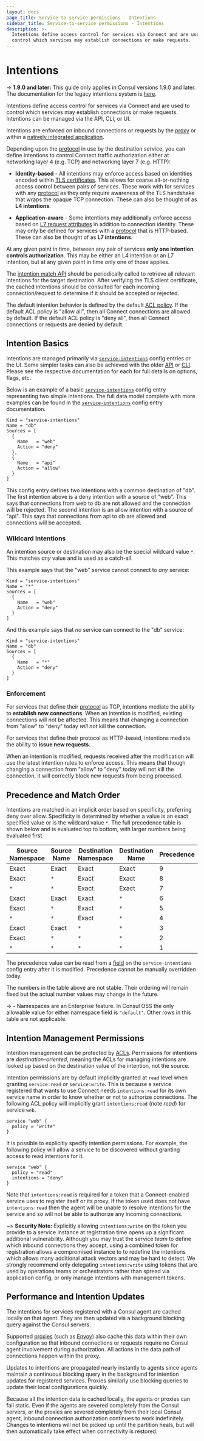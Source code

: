 ```yaml
---
layout: docs
page_title: Service-to-service permissions - Intentions
sidebar_title: Service-to-service permissions - Intentions
description: >-
  Intentions define access control for services via Connect and are used to
  control which services may establish connections or make requests.
---
```


# Intentions

-> **1.9.0 and later:** This guide only applies in Consul versions 1.9.0 and
later. The documentation for the legacy intentions system is
[here](/docs/connect/intentions-legacy).

Intentions define access control for services via Connect and are used to
control which services may establish connections or make requests. Intentions
can be managed via the API, CLI, or UI.

Intentions are enforced on inbound connections or requests by the
[proxy](/docs/connect/proxies) or within a [natively integrated
application](/docs/connect/native).

Depending upon the [protocol] in use by the destination service, you can define
intentions to control Connect traffic authorization either at networking layer
4 (e.g. TCP) and networking layer 7 (e.g. HTTP):

* **Identity-based** - All intentions may enforce access based on identities
  encoded within [TLS
  certificates](/docs/connect/connect-internals#mutual-transport-layer-security-mtls).
  This allows for coarse all-or-nothing access control between pairs of
  services. These work with for services with any [protocol] as they only
  require awareness of the TLS handshake that wraps the opaque TCP connection.
  These can also be thought of as **L4 intentions**.

* **Application-aware** - Some intentions may additionally enforce access based
  on [L7 request
  attributes](/docs/agent/config-entries/service-intentions#permissions) in
  addition to connection identity. These may only be defined for services with
  a [protocol] that is HTTP-based. These can also be thought of as **L7
  intentions**.

At any given point in time, between any pair of services **only one intention
controls authorization**. This may be either an L4 intention or an L7
intention, but at any given point in time only one of those applies.

The [intention match API](/api/connect/intentions#list-matching-intentions)
should be periodically called to retrieve all relevant intentions for the
target destination. After verifying the TLS client certificate, the cached
intentions should be consulted for each incoming connection/request to
determine if it should be accepted or rejected.

The default intention behavior is defined by the default [ACL
policy](/docs/agent/options#acl_default_policy). If the default ACL policy is
"allow all", then all Connect connections are allowed by default. If the
default ACL policy is "deny all", then all Connect connections or requests are
denied by default.

## Intention Basics

Intentions are managed primarily via
[`service-intentions`](/docs/agent/config-entries/service-intentions) config
entries or the UI. Some simpler tasks can also be achieved with the older
[API](/api-docs/connect/intentions) or [CLI](/commands/intention). Please see
the respective documentation for each for full details on options, flags, etc.

Below is an example of a basic
[`service-intentions`](/docs/agent/config-entries/service-intentions) config
entry representing two simple intentions. The full data model complete with
more examples can be found in the
[`service-intentions`](/docs/agent/config-entries/service-intentions) config
entry documentation.

```hcl
Kind = "service-intentions"
Name = "db"
Sources = [
  {
    Name   = "web"
    Action = "deny"
  },
  {
    Name   = "api"
    Action = "allow"
  }
]
```

This config entry defines two intentions with a common destination of "db". The
first intention above is a deny intention with a source of "web". This says
that connections from web to db are not allowed and the connection will be
rejected. The second intention is an allow intention with a source of "api".
This says that connections from api to db are allowed and connections will be
accepted.

### Wildcard Intentions

An intention source or destination may also be the special wildcard
value `*`. This matches _any_ value and is used as a catch-all.

This example says that the "web" service cannot connect to _any_ service:

```hcl
Kind = "service-intentions"
Name = "*"
Sources = [
  {
    Name   = "web"
    Action = "deny"
  }
]
```

And this example says that _no_ service can connect to the "db" service:

```hcl
Kind = "service-intentions"
Name = "db"
Sources = [
  {
    Name   = "*"
    Action = "deny"
  }
]
```

### Enforcement

For services that define their [protocol] as TCP, intentions mediate the
ability to **establish new connections**. When an intention is modified,
existing connections will not be affected. This means that changing a
connection from "allow" to "deny" today _will not_ kill the connection.

For services that define their protocol as HTTP-based, intentions mediate the
ability to **issue new requests**.

When an intention is modified, requests received after the modification will
use the latest intention rules to enforce access. This means that though
changing a connection from "allow" to "deny" today will not kill the
connection, it will correctly block new requests from being processed.

## Precedence and Match Order

Intentions are matched in an implicit order based on specificity, preferring
deny over allow. Specificity is determined by whether a value is an exact
specified value or is the wildcard value `*`.
The full precedence table is shown below and is evaluated
top to bottom, with larger numbers being evaluated first.

| Source Namespace | Source Name | Destination Namespace | Destination Name | Precedence |
| ---------------- | ----------- | --------------------- | ---------------- | ---------- |
| Exact            | Exact       | Exact                 | Exact            | 9          |
| Exact            | `*`         | Exact                 | Exact            | 8          |
| `*`              | `*`         | Exact                 | Exact            | 7          |
| Exact            | Exact       | Exact                 | `*`              | 6          |
| Exact            | `*`         | Exact                 | `*`              | 5          |
| `*`              | `*`         | Exact                 | `*`              | 4          |
| Exact            | Exact       | `*`                   | `*`              | 3          |
| Exact            | `*`         | `*`                   | `*`              | 2          |
| `*`              | `*`         | `*`                   | `*`              | 1          |

The precedence value can be read from a
[field](/docs/agent/config-entries/service-intentions#precedence) on the
`service-intentions` config entry after it is modified. Precedence cannot be
manually overridden today.

The numbers in the table above are not stable. Their ordering will remain
fixed but the actual number values may change in the future.

-> <EnterpriseAlert inline /> - Namespaces are an Enterprise feature. In Consul
OSS the only allowable value for either namespace field is `"default"`. Other
rows in this table are not applicable.

## Intention Management Permissions

Intention management can be protected by [ACLs](/docs/security/acl).
Permissions for intentions are _destination-oriented_, meaning the ACLs
for managing intentions are looked up based on the destination value
of the intention, not the source.

Intention permissions are by default implicitly granted at `read` level
when granting `service:read` or `service:write`. This is because a
service registered that wants to use Connect needs `intentions:read`
for its own service name in order to know whether or not to authorize
connections. The following ACL policy will implicitly grant `intentions:read`
(note _read_) for service `web`.

```hcl
service "web" {
  policy = "write"
}
```

It is possible to explicitly specify intention permissions. For example,
the following policy will allow a service to be discovered without granting
access to read intentions for it.

```hcl
service "web" {
  policy = "read"
  intentions = "deny"
}
```

Note that `intentions:read` is required for a token that a Connect-enabled
service uses to register itself or its proxy. If the token used does not
have `intentions:read` then the agent will be unable to resolve intentions
for the service and so will not be able to authorize any incoming connections.

~> **Security Note:** Explicitly allowing `intentions:write` on the token you
provide to a service instance at registration time opens up a significant
additional vulnerability. Although you may trust the service _team_ to define
which inbound connections they accept, using a combined token for registration
allows a compromised instance to to redefine the intentions which allows many
additional attack vectors and may be hard to detect. We strongly recommend only
delegating `intentions:write` using tokens that are used by operations teams or
orchestrators rather than spread via application config, or only manage
intentions with management tokens.

## Performance and Intention Updates

The intentions for services registered with a Consul agent are cached
locally on that agent. They are then updated via a background blocking query
against the Consul servers.

Supported [proxies] (such as [Envoy]) also cache this data within their own
configuration so that inbound connections or requests require no Consul agent
involvement during authorization. All actions in the data path of connections
happen within the proxy.

Updates to intentions are propagated nearly instantly to agents since agents
maintain a continuous blocking query in the background for intention updates
for registered services.  Proxies similarly use blocking queries to update
their local configurations quickly.

Because all the intention data is cached locally, the agents or proxies can
fail static. Even if the agents are severed completely from the Consul servers,
or the proxies are severed completely from their local Consul agent, inbound
connection authorization continues to work indefinitely. Changes to intentions
will not be picked up until the partition heals, but will then automatically
take effect when connectivity is restored.

[protocol]: /docs/agent/config-entries/service-defaults#protocol
[proxies]: /docs/connect/proxies
[Envoy]: /docs/connect/proxies/envoy
